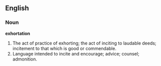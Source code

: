 ==English==

===Noun===

'''exhortation'''

#The act of practice of exhorting; the act of inciting to laudable deeds; incitement to that which is good or commendable.
#Language intended to incite and encourage; advice; counsel; admonition.